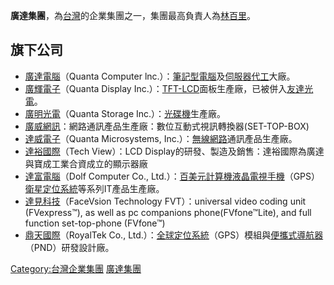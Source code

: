 {{Unreferenced|time=2020-10-09T11:35:16+00:00}}
'''廣達集團'''，為[[台灣|台灣]]的企業集團之一，集團最高負責人為[[林百里|林百里]]。

==旗下公司==
*[[廣達電腦|廣達電腦]]（Quanta Computer lnc.）：[[筆記型電腦|筆記型電腦]]及[[伺服器|伺服器]][[代工|代工]]大廠。
*[[廣輝電子|廣輝電子]]（Quanta Display Inc.）：[[TFT-LCD|TFT-LCD]]面板生產廠，已被併入[[友達光電|友達光電]]。
*[[廣明光電|廣明光電]]（Quanta Storage Inc.）：[[光碟機|光碟機]]生產廠。
*[[廣威網訊|廣威網訊]]：網路通訊產品生產廠：數位互動式視訊轉換器(SET-TOP-BOX)
*[[達威電子|達威電子]]（Quanta Microsystems, Inc.）：[[無線網路|無線網路]]通訊產品生產廠。
*[[達裕國際|達裕國際]]（Tech View）：LCD Display的研發、製造及銷售：達裕國際為廣達與寶成工業合資成立的顯示器廠
*[[達富電腦|達富電腦]]（Dolf Computer Co., Ltd.）：[[百美元計算機|百美元計算機]][[液晶電視|液晶電視]][[手機|手機]]（GPS）[[衛星定位系統|衛星定位系統]]等系列IT產品生產廠。
*[[達見科技|達見科技]]（FaceVsion Technology FVT）：universal video coding unit (FVexpress™), as well as pc companions phone(FVfone™Lite), and full function set-top-phone (FVfone™) 
*[[鼎天國際|鼎天國際]]（RoyalTek Co., Ltd.）：[[全球定位系統|全球定位系統]]（GPS）模組與[[便攜式導航器|便攜式導航器]]（PND）研發設計廠。

{{company-stub}}

[[Category:台灣企業集團|Category:台灣企業集團]]
[[Category:廣達集團|]]